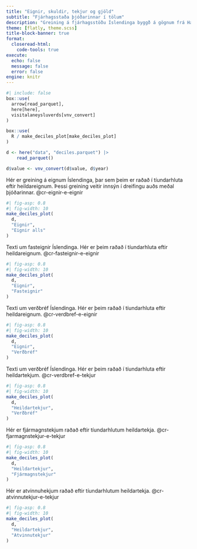 ```yaml
---
title: "Eignir, skuldir, tekjur og gjöld"
subtitle: "Fjárhagsstaða þjóðarinnar í tölum"
description: "Greining á fjárhagsstöðu Íslendinga byggð á gögnum frá Hagstofu Íslands."
theme: [flatly, theme.scss]
title-block-banner: true
format:
  closeread-html:
    code-tools: true
execute:
  echo: false
  message: false
  error: false
engine: knitr
---
```


```r
#| include: false
box::use(
  arrow[read_parquet],
  here[here],
  visitalaneysluverds[vnv_convert]
)

box::use(
  R / make_deciles_plot[make_deciles_plot]
)

d <- here("data", "deciles.parquet") |>
    read_parquet()

d$value <- vnv_convert(d$value, d$year)
```


:::{.cr-section}

Hér er greining á eignum Íslendinga, þar sem þeim er raðað í tíundarhluta eftir heildareignum. Þessi greining veitir innsýn í dreifingu auðs meðal þjóðarinnar. @cr-eignir-e-eignir


:::{#cr-eignir-e-eignir}
```r
#| fig-asp: 0.8
#| fig-width: 10
make_deciles_plot(
  d,
  "Eignir",
  "Eignir alls"
)
```
:::

Texti um fasteignir Íslendinga. Hér er þeim raðað í tíundarhluta eftir heildareignum. @cr-fasteignir-e-eignir


:::{#cr-fasteignir-e-eignir}
```r
#| fig-asp: 0.8
#| fig-width: 10
make_deciles_plot(
  d,
  "Eignir",
  "Fasteignir"
)
```
:::

Texti um verðbréf Íslendinga. Hér er þeim raðað í tíundarhluta eftir heildareignum. @cr-verdbref-e-eignir


:::{#cr-verdbref-e-eignir}
```r
#| fig-asp: 0.8
#| fig-width: 10
make_deciles_plot(
  d,
  "Eignir",
  "Verðbréf"
)
```
:::

Texti um verðbréf Íslendinga. Hér er þeim raðað í tíundarhluta eftir heildartekjum. @cr-verdbref-e-tekjur


:::{#cr-verdbref-e-tekjur}
```r
#| fig-asp: 0.8
#| fig-width: 10
make_deciles_plot(
  d,
  "Heildartekjur",
  "Verðbréf"
)
```
:::

Hér er fjármagnstekjum raðað eftir tíundarhlutum heildartekja. @cr-fjarmagnstekjur-e-tekjur

:::{#cr-fjarmagnstekjur-e-tekjur}
```r
#| fig-asp: 0.8
#| fig-width: 10
make_deciles_plot(
  d,
  "Heildartekjur",
  "Fjármagnstekjur"
)
```
:::

Hér er atvinnuhekjum raðað eftir tíundarhlutum heildartekja. @cr-atvinnutekjur-e-tekjur

:::{#cr-atvinnutekjur-e-tekjur}
```r
#| fig-asp: 0.8
#| fig-width: 10
make_deciles_plot(
  d,
  "Heildartekjur",
  "Atvinnutekjur"
)
```
:::
:::


